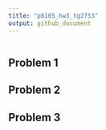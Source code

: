 ```yaml
---
title: "p8105_hw3_tg2753"
output: github_document
---
```


```r

```

## Problem 1


## Problem 2



## Problem 3